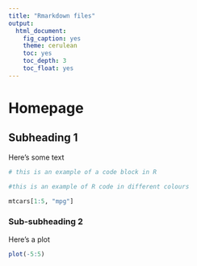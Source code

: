```yaml
---
title: "Rmarkdown files"
output:
  html_document:
    fig_caption: yes
    theme: cerulean
    toc: yes
    toc_depth: 3
    toc_float: yes
---
```


# Homepage

## Subheading 1

Here's some text

```r
# this is an example of a code block in R
```

```r

#this is an example of R code in different colours

mtcars[1:5, "mpg"]
```

### Sub-subheading 2

Here's a plot

```r
plot(-5:5)
```

